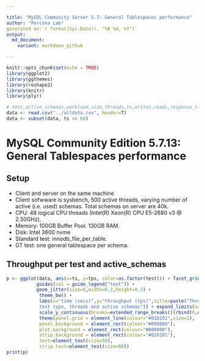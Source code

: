 ```yaml
---

title: "MySQL Community Server 5.7: General Tablespaces performance"
author: "Percona Lab"
generated on:`r format(Sys.Date(), "%B %d, %Y")`
output:
  md_document:
    variant: markdown_github

---
```


```r
knitr::opts_chunk$set(echo = TRUE)
library(ggplot2)
library(ggthemes)
library(reshape2)
library(knitr)
library(plyr)

# test,active_schemas,workload,size,threads,ts,writes,reads,response_time,tps,user_provided_threads
data <- read.csv("../alldata.csv", header=T)
data <- subset(data, ts <= 60)

```
# MySQL Community Edition 5.7.13: General Tablespaces performance 

## Setup

* Client and server on the same machine 
* Client sofwware is sysbench, 500 active threads, varying number of
active (i.e. used) schemas. Total schemas on server are 40k. 
* CPU: 48 logical CPU threads (Intel(R) Xeon(R) CPU E5-2680 v3 @ 2.50GHz). 
* Memory: 100GB Buffer Pool. 130GB RAM.  
* Disk: Intel 3600 nvme
* Standard test: innodb_file_per_table. 
* GT test: one general tablespace per schema. 

## Throughput per test and active_schemas 

```r

p <- ggplot(data, aes(x=ts, y=tps, color=as.factor(test))) + facet_grid(threads ~ active_schemas, labeller=label_value) +
           guides(col = guide_legend("test")) + 
           geom_jitter(size=8,width=0.2,height=0.2) +
            theme_bw() +
            labs(x="time (secs)",y="throughput (tps)",title=paste("Throughput per
            test type, threads and active schemas")) + expand_limits(x=0,y=0) +
            scale_y_continuous(breaks=extended_range_breaks()(rbind(0,data$tps))) +
            theme(panel.grid = element_line(colour="#010101",size=1),
            panel.background = element_rect(colour="#000000"),
            plot.background = element_rect(colour="#000000"),
            strip.background = element_rect(colour="#010101"),
            text=element_text(size=50),
            strip.text=element_text(size=60))    
print(p)

```
